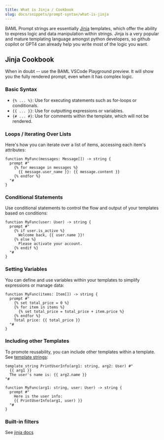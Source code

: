```yaml
---
title: What is Jinja / Cookbook
slug: docs/snippets/prompt-syntax/what-is-jinja
---
```



BAML Prompt strings are essentially [Jinja](https://jinja.palletsprojects.com/en/3.1.x/templates/) templates, which offer the ability to express logic and data manipulation within strings. Jinja is a very popular and mature templating language amongst python developers, so github copilot or GPT4 can already help you write most of the logic you want.

## Jinja Cookbook

When in doubt -- use the BAML VSCode Playground preview. It will show you the fully rendered prompt, even when it has complex logic.

### Basic Syntax

- `{% ... %}`: Use for executing statements such as for-loops or conditionals.
- `{{ ... }}`: Use for outputting expressions or variables.
- `{# ... #}`: Use for comments within the template, which will not be rendered.

### Loops / Iterating Over Lists

Here's how you can iterate over a list of items, accessing each item's attributes:

```jinja
function MyFunc(messages: Message[]) -> string {
  prompt #"
    {% for message in messages %}
      {{ message.user_name }}: {{ message.content }}
    {% endfor %}
  "#
}
```

### Conditional Statements

Use conditional statements to control the flow and output of your templates based on conditions:

```jinja
function MyFunc(user: User) -> string {
  prompt #"
    {% if user.is_active %}
      Welcome back, {{ user.name }}!
    {% else %}
      Please activate your account.
    {% endif %}
  "#
}
```

### Setting Variables

You can define and use variables within your templates to simplify expressions or manage data:

```jinja
function MyFunc(items: Item[]) -> string {
  prompt #"
    {% set total_price = 0 %}
    {% for item in items %}
      {% set total_price = total_price + item.price %}
    {% endfor %}
    Total price: {{ total_price }}
  "#
}
```

### Including other Templates

To promote reusability, you can include other templates within a template. See [template strings](../template-string.mdx):

```baml
template_string PrintUserInfo(arg1: string, arg2: User) #"
  {{ arg1 }}
  The user's name is: {{ arg2.name }}
"#

function MyFunc(arg1: string, user: User) -> string {
  prompt #"
    Here is the user info:
    {{ PrintUserInfo(arg1, user) }}
  "#
}
```

### Built-in filters
See [jinja docs](https://jinja.palletsprojects.com/en/3.1.x/templates/#list-of-builtin-filters)